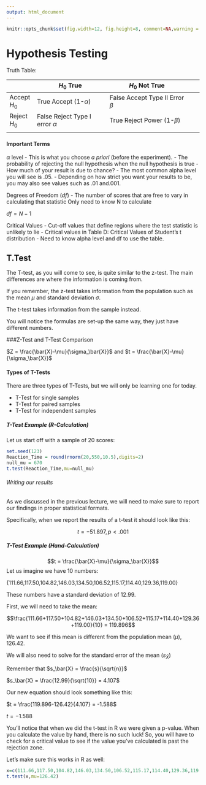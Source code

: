 ```yaml
---
output: html_document
---
```


```r
knitr::opts_chunk$set(fig.width=12, fig.height=8, comment=NA,warning = FALSE)
```

# Hypothesis Testing

Truth Table:

|              | $H_0$ True                         |  $H_0$ Not True                        |   |   |
|--------------|------------------------------------|----------------------------------------|---|---|
| Accept $H_0$ | True Accept (1-$\alpha$)           | False Accept Type II Error $\beta$     |   |   |
| Reject $H_0$ | False Reject Type I error $\alpha$ | True Reject Power (1-$\beta$)          |   |   |
|              |                                    |                                        |   |   |


#### Important Terms

$\alpha$ level - This is what you choose *a priori* (before the experiment).
               - The probability of rejecting the null hypothesis when the null hypothesis is true
               - How much of your result is due to chance?
               - The most common alpha level you will see is .05.
               - Depending on how strict you want your results to be, you may also see values such as .01 and.001.

Degrees of Freedom ($df$) - The number of scores that are free to vary in calculating that statistic
Only need to know N to calculate

$df = N - 1$

Critical Values - Cut-off values that define regions where the test statistic is unlikely to lie
                - Critical values in Table D: Critical Values of Student’s t distribution
                - Need to know alpha level and df to use the table.
                
## T.Test

The T-test, as you will come to see, is quite similar to the z-test. The main differences are where the information is coming from.

If you remember, the z-test takes information from the population such as the mean $\mu$ and standard deviation $\sigma$.

The t-test takes information from the sample instead.

You will notice the formulas are set-up the same way, they just have different numbers.

###Z-Test and T-Test Comparison

$Z = \frac{\bar{X}-\mu}{\sigma_\bar{X}}$ and $t = \frac{\bar{X}-\mu}{\sigma_\bar{X}}$


#### Types of T-Tests

There are three types of T-Tests, but we will only be learning one for today.

- T-Test for single samples  
- T-Test for paired samples  
- T-Test for independent samples  

##### T-Test Example (R-Calculation)

Let us start off with a sample of 20 scores:

```r
set.seed(123)
Reaction_Time = round(rnorm(20,550,10.5),digits=2)
null_mu = 670
t.test(Reaction_Time,mu=null_mu)
```

###### Writing our results

As we discussed in the previous lecture, we will need to make sure to report our findings in proper statistical formats. 

Specifically, when we report the results of a t-test it should look like this:

$$t = -51.897, p <.001$$

##### T-Test Example (Hand-Calculation)

$$t = \frac{\bar{X}-\mu}{\sigma_\bar{X}}$$
Let us imagine we have 10 numbers:

{111.66,117.50,104.82,146.03,134.50,106.52,115.17,114.40,129.36,119.00}

These numbers have a standard deviation of 12.99.

First, we will need to take the mean:

$$\frac{111.66+117.50+104.82+146.03+134.50+106.52+115.17+114.40+129.36+119.00}{10} = 119.896$$

We want to see if this mean is different from the population mean ($\mu$), 126.42.

We will also need to solve for the standard error of the mean ($s_\bar{X}$)

Remember that $s_\bar{X} = \frac{s}{\sqrt{n}}$

$s_\bar{X} = \frac{12.99}{\sqrt{10}} = 4.107$

Our new equation should look something like this: 

$t = \frac{119.896-126.42}{4.107} = -1.588$

$t = -1.588$

You'll notice that when we did the t-test in R we were given a p-value. When you calculate the value by hand, there is no such luck! So, you will have to check for a critical value to see if the value you've calculated is past the rejection zone. 



Let's make sure this works in R as well:

```r
x=c(111.66,117.50,104.82,146.03,134.50,106.52,115.17,114.40,129.36,119.00)
t.test(x,mu=126.42)
```

